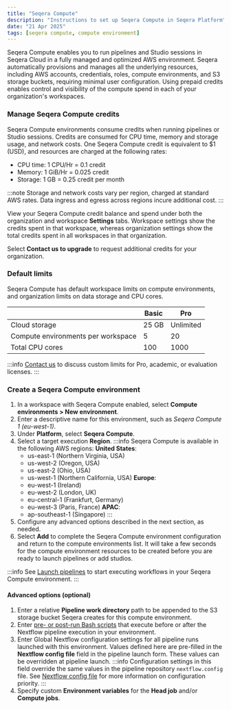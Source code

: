 ```yaml
---
title: "Seqera Compute"
description: "Instructions to set up Seqera Compute in Seqera Platform"
date: "21 Apr 2025"
tags: [seqera compute, compute environment]
---
```


Seqera Compute enables you to run pipelines and Studio sessions in Seqera Cloud in a fully managed and optimized AWS environment. Seqera automatically provisions and manages all the underlying resources, including AWS accounts, credentials, roles, compute environments, and S3 storage buckets, requiring minimal user configuration. Using prepaid credits enables control and visibility of the compute spend in each of your organization's workspaces.

### Manage Seqera Compute credits 

Seqera Compute environments consume credits when running pipelines or Studio sessions. Credits are consumed for CPU time, memory and storage usage, and network costs. One Seqera Compute credit is equivalent to $1 (USD), and resources are charged at the following rates:
- CPU time: 1 CPU/Hr = 0.1 credit
- Memory: 1 GiB/Hr = 0.025 credit 
- Storage: 1 GB = 0.25 credit per month 

:::note 
Storage and network costs vary per region, charged at standard AWS rates. Data ingress and egress across regions incure additional cost. 
:::

View your Seqera Compute credit balance and spend under both the organization and workspace **Settings** tabs. Workspace settings show the credits spent in that workspace, whereas organization settings show the total credits spent in all workspaces in that organization. 

Select **Contact us to upgrade** to request additional credits for your organization. 

### Default limits

Seqera Compute has default workspace limits on compute environments, and organization limits on data storage and CPU cores. 

|                                    | **Basic**                        | **Pro**                            |
|------------------------------------|----------------------------------|------------------------------------|
| Cloud storage                      | 25 GB                            | Unlimited                          |
| Compute environments per workspace | 5                                | 20                                 |
| Total CPU cores                    | 100                              | 1000                               |

:::info
[Contact us](https://seqera.io/contact-us/) to discuss custom limits for Pro, academic, or evaluation licenses. 
:::

### Create a Seqera Compute environment 

1. In a workspace with Seqera Compute enabled, select **Compute environments > New environment**.
1. Enter a descriptive name for this environment, such as _Seqera Compute 1 (eu-west-1)_.
1. Under **Platform**, select **Seqera Compute**. 
1. Select a target execution **Region**. 
    :::info
    Seqera Compute is available in the following AWS regions: 
    **United States**:
      - us-east-1 (Northern Virginia, USA)
      - us-west-2 (Oregon, USA)
      - us-east-2 (Ohio, USA)
      - us-west-1 (Northern California, USA)
    **Europe**:
      - eu-west-1 (Ireland)
      - eu-west-2 (London, UK)
      - eu-central-1 (Frankfurt, Germany)
      - eu-west-3 (Paris, France)
    **APAC**:
      - ap-southeast-1 (Singapore)
    :::
1. Configure any advanced options described in the next section, as needed.
1. Select **Add** to complete the Seqera Compute environment configuration and return to the compute environments list. It will take a few seconds for the compute environment resources to be created before you are ready to launch pipelines or add studios. 

:::info 
See [Launch pipelines](../launch/launchpad.mdx) to start executing workflows in your Seqera Compute environment.
:::

#### Advanced options (optional)

1. Enter a relative **Pipeline work directory** path to be appended to the S3 storage bucket Seqera creates for this compute environment. 
1. Enter [pre- or post-run Bash scripts](../launch/advanced.mdx#pre--post-run-scripts) that execute before or after the Nextflow pipeline execution in your environment.
1. Enter Global Nextflow configuration settings for all pipeline runs launched with this environment. Values defined here are pre-filled in the **Nextflow config file** field in the pipeline launch form. These values can be overridden at pipeline launch. 
    :::info
    Configuration settings in this field override the same values in the pipeline repository `nextflow.config` file. See [Nextflow config file](../launch/advanced.mdx#nextflow-config-file) for more information on configuration priority. 
    :::
1. Specify custom **Environment variables** for the **Head job** and/or **Compute jobs**.
